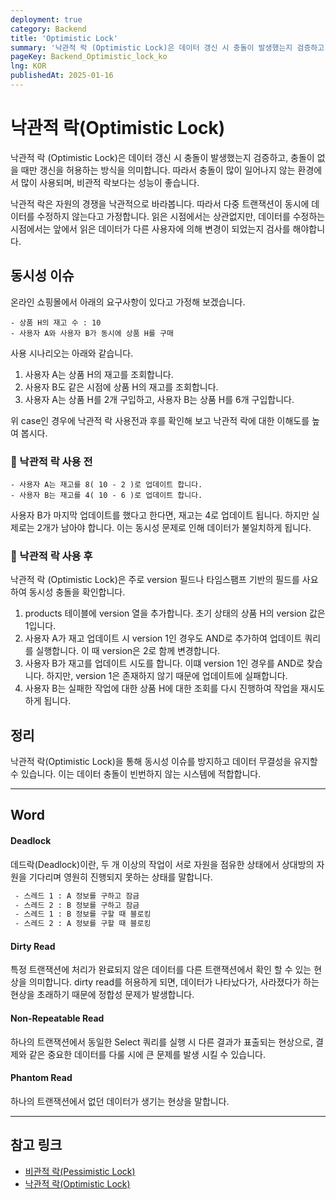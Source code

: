 ```yaml
---
deployment: true
category: Backend
title: 'Optimistic Lock'
summary: '낙관적 락 (Optimistic Lock)은 데이터 갱신 시 충돌이 발생했는지 검증하고, 충돌이 없을 때만 갱신을 허용하는 방식을 의미합니다.'
pageKey: Backend_Optimistic_lock_ko
lng: KOR
publishedAt: 2025-01-16
---
```


# 낙관적 락(Optimistic Lock)

낙관적 락 (Optimistic Lock)은 데이터 갱신 시 충돌이 발생했는지 검증하고, 충돌이 없을 때만 갱신을 허용하는 방식을 의미합니다. 따라서 충돌이 많이 일어나지 않는 환경에서 많이 사용되며, 비관적 락보다는 성능이 좋습니다.



낙관적 락은 자원의 경쟁을 낙관적으로 바라봅니다. 따라서 다중 트랜잭션이 동시에 데이터를 수정하지 않는다고 가정합니다. 읽은 시점에서는 상관없지만, 데이터를 수정하는 시점에서는 앞에서 읽은 데이터가 다른 사용자에 의해 변경이 되었는지 검사를 해야합니다.

## 동시성 이슈

온라인 쇼핑몰에서 아래의 요구사항이 있다고 가정해 보겠습니다.



```
- 상품 H의 재고 수 : 10
- 사용자 A와 사용자 B가 동시에 상품 H를 구매
```



사용 시나리오는 아래와 같습니다.



1. 사용자 A는 상품 H의 재고를 조회합니다.
2. 사용자 B도 같은 시점에 상품 H의 재고를 조회합니다.
3. 사용자 A는 상품 H를 2개 구입하고, 사용자 B는 상품 H를 6개 구입합니다.



위 case인 경우에 낙관적 락 사용전과 후를 확인해 보고 낙관적 락에 대한 이해도를 높여 봅시다.


### 📖 낙관적 락 사용 전



```
- 사용자 A는 재고를 8( 10 - 2 )로 업데이트 합니다.
- 사용자 B는 재고를 4( 10 - 6 )로 업데이트 합니다.
```



사용자 B가 마지막 업데이트를 했다고 한다면, 재고는 4로 업데이트 됩니다. 하지만 실제로는 2개가 남아야 합니다. 이는 동시성 문제로 인해 데이터가 불일치하게 됩니다.

### 📖 낙관적 락 사용 후



낙관적 락 (Optimistic Lock)은 주로 version 필드나 타임스팸프 기반의 필드를 사요하여 동시성 충돌을 확인합니다.



1. products 테이블에 version 열을 추가합니다. 초기 상태의 상품 H의 version 값은 1입니다.
2. 사용자 A가 재고 업데이트 시 version 1인 경우도 AND로 추가하여 업데이트 쿼리를 실행합니다. 이 때 version은 2로 함께 변경합니다.
3. 사용자 B가 재고를 업데이트 시도를 합니다. 이떄 version 1인 경우를 AND로 찾습니다. 하지만, version 1은 존재하지 않기 때문에 업데이트에 실패합니다.
4. 사용자 B는 실패한 작업에 대한 상품 H에 대한 조회를 다시 진행하여 작업을 재시도 하게 됩니다.



## 정리

낙관적 락(Optimistic Lock)을 통해 동시성 이슈를 방지하고 데이터 무결성을 유지할 수 있습니다. 이는 데이터 충돌이 빈번하지 않는 시스템에 적합합니다.

---

## Word

#### Deadlock

데드락(Deadlock)이란, 두 개 이상의 작업이 서로 자원을 점유한 상태에서 상대방의 자원을 기다리며 영원히 진행되지 못하는 상태를 말합니다.

```bash title="Embedding Pattern"
 - 스레드 1 : A 정보를 구하고 잠금
 - 스레드 2 : B 정보를 구하고 잠금
 - 스레드 1 : B 정보를 구할 때 블로킹
 - 스레드 2 : A 정보를 구할 때 블로킹
```

#### Dirty Read

특정 트랜잭션에 처리가 완료되지 않은 데이터를 다른 트랜잭션에서 확인 할 수 있는 현상을 의미합니다. dirty read를 허용하게 되면, 데이터가 나타났다가, 사라졌다가 하는 현상을 초래하기 때문에 정합성 문제가 발생합니다.

#### Non-Repeatable Read

하나의 트랜잭션에서 동일한 Select 쿼리를 실행 시 다른 결과가 표출되는 현상으로, 결제와 같은 중요한 데이터를 다룰 시에 큰 문제를 발생 시킬 수 있습니다.

#### Phantom Read

하나의 트랜잭션에서 없던 데이터가 생기는 현상을 말합니다.

---

## 참고 링크

- [비관적 락(Pessimistic Lock)](http://localhost:3000/backend/ko/base/concurrency-pessimistic-lock)
- [낙관적 락(Optimistic Lock)](http://localhost:3000/backend/ko/base/concurrency-optimistic-lock)
